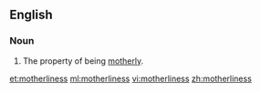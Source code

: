 ==English==
===Noun===
{{en-noun|-}}

#The property of being [[motherly]].

[[et:motherliness]]
[[ml:motherliness]]
[[vi:motherliness]]
[[zh:motherliness]]